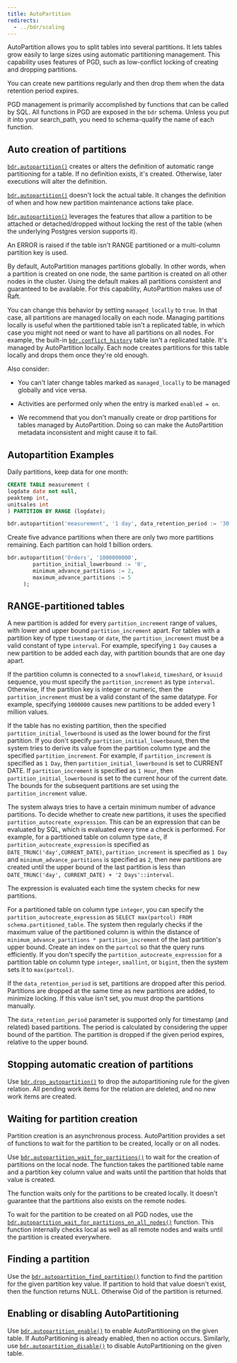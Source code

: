 ```yaml
---
title: AutoPartition
redirects: 
  - ../bdr/scaling
---
```


AutoPartition allows you to split tables into several partitions. It lets 
tables grow easily to large sizes using automatic
partitioning management. This capability uses features of PGD,
such as low-conflict locking of creating and dropping partitions.

You can create new partitions regularly and then drop them when the
data retention period expires.

PGD management is primarily accomplished by functions that can be called by SQL.
All functions in PGD are exposed in the `bdr` schema. Unless you put it into
your search_path, you need to schema-qualify the name of each function.

## Auto creation of partitions

[`bdr.autopartition()`](/pgd/latest/reference/autopartition#bdrautopartition) creates or alters the definition of automatic range
partitioning for a table. If no definition exists, it's created.
Otherwise, later executions will alter the definition.

[`bdr.autopartition()`](/pgd/latest/reference/autopartition#bdrautopartition) doesn't lock the actual table. It changes the
definition of when and how new partition maintenance actions take place.

[`bdr.autopartition()`](/pgd/latest/reference/autopartition#bdrautopartition) leverages the features that allow a partition to be
attached or detached/dropped without locking the rest of the table
(when the underlying Postgres version supports it).

An ERROR is raised if the table isn't RANGE partitioned or a multi-column
partition key is used.

By default, AutoPartition manages partitions globally. In other words, when a
partition is created on one node, the same partition is created on all
other nodes in the cluster. Using the default makes all partitions consistent and guaranteed to
be available. For this capability, AutoPartition makes use of Raft. 

You can change this behavior by setting `managed_locally` to `true`. In that case, all partitions
are managed locally on each node. Managing partitions locally is useful when the
partitioned table isn't a replicated table, in which case you might not need or want
to have all partitions on all nodes. For example, the
built-in [`bdr.conflict_history`](/pgd/latest/reference/catalogs-visible#bdrconflict_history) table isn't a replicated table. It's
managed by AutoPartition locally. Each node creates partitions for this table
locally and drops them once they're old enough.

Also consider:

-  You can't later change tables marked as `managed_locally` to be managed
globally and vice versa.

-  Activities are performed only when the entry is marked `enabled = on`.

-  We recommend that you don't manually create or drop partitions for tables
managed by AutoPartition. Doing so can make the AutoPartition metadata
inconsistent and might cause it to fail.


## Autopartition Examples

Daily partitions, keep data for one month:

```sql
CREATE TABLE measurement (
logdate date not null,
peaktemp int,
unitsales int
) PARTITION BY RANGE (logdate);

bdr.autopartition('measurement', '1 day', data_retention_period := '30 days');
```

Create five advance partitions when there are only two more partitions remaining. Each partition can hold 1 billion orders.

```sql
bdr.autopartition('Orders', '1000000000',
		partition_initial_lowerbound := '0',
		minimum_advance_partitions := 2,
		maximum_advance_partitions := 5
     );
```


## RANGE-partitioned tables

A new partition is added for every `partition_increment` range of values, with
lower and upper bound `partition_increment` apart. For tables with a partition
key of type `timestamp` or `date`, the `partition_increment` must be a valid
constant of type `interval`. For example, specifying `1 Day` causes a new
partition to be added each day, with partition bounds that are one day apart.

If the partition column is connected to a `snowflakeid`, `timeshard`, or `ksuuid` sequence,
you must specify the `partition_increment` as type `interval`. Otherwise,
if the partition key is integer or numeric, then the `partition_increment`
must be a valid constant of the same datatype. For example, specifying
`1000000` causes new partitions to be added every 1 million values.

If the table has no existing partition, then the specified
`partition_initial_lowerbound` is used as the lower bound for the first
partition. If you don't specify `partition_initial_lowerbound`, then the system
tries to derive its value from the partition column type and the specified
`partition_increment`. For example, if `partition_increment` is specified as `1 Day`,
then `partition_initial_lowerbound` is set to CURRENT
DATE. If `partition_increment` is specified as `1 Hour`, then
`partition_initial_lowerbound` is set to the current hour of the current
date. The bounds for the subsequent partitions are set using the
`partition_increment` value.

The system always tries to have a certain minimum number of advance partitions.
To decide whether to create new partitions, it uses the
specified `partition_autocreate_expression`. This can be an expression that can be evaluated by SQL,
which is evaluated every time a check is performed. For example,
for a partitioned table on column type `date`, if
`partition_autocreate_expression` is specified as `DATE_TRUNC('day',CURRENT_DATE)`,
`partition_increment` is specified as `1 Day` and
`minimum_advance_partitions` is specified as `2`, then new partitions are
created until the upper bound of the last partition is less than
`DATE_TRUNC('day', CURRENT_DATE) + '2 Days'::interval`.

The expression is evaluated each time the system checks for new partitions.

For a partitioned table on column type `integer`, you can specify the
`partition_autocreate_expression` as `SELECT max(partcol) FROM
schema.partitioned_table`. The system then regularly checks if the maximum value of
the partitioned column is within the distance of `minimum_advance_partitions * partition_increment`
of the last partition's upper bound. Create an index on the `partcol` so that the query runs efficiently.
If you don't specify the `partition_autocreate_expression` for a partition table
on column type `integer`, `smallint`, or `bigint`, then the system
sets it to `max(partcol)`.

If the `data_retention_period` is set, partitions are
dropped after this period. Partitions are dropped at the same time as new
partitions are added, to minimize locking. If this value isn't set, you must drop the partitions manually.

The `data_retention_period` parameter is supported only for timestamp (and
related) based partitions. The period is calculated by considering the upper
bound of the partition. The partition is dropped if the given period expires, relative to the
upper bound.

## Stopping automatic creation of partitions

Use [`bdr.drop_autopartition()`](/pgd/latest/reference/autopartition#bdrdrop_autopartition) to drop the autopartitioning rule for the
given relation. All pending work items for the relation are deleted, and no new
work items are created.

## Waiting for partition creation

Partition creation is an asynchronous process. AutoPartition provides a set of
functions to wait for the partition to be created, locally or on all
nodes.

Use [`bdr.autopartition_wait_for_partitions()`](/pgd/latest/reference/autopartition#bdrautopartition_wait_for_partitions) to wait for the creation of
partitions on the local node. The function takes the partitioned table name and
a partition key column value and waits until the partition that holds that
value is created.

The function waits only for the partitions to be created locally. It doesn't guarantee
that the partitions also exists on the remote nodes.

To wait for the partition to be created on all PGD nodes, use the
[`bdr.autopartition_wait_for_partitions_on_all_nodes()`](/pgd/latest/reference/autopartition#bdrautopartition_wait_for_partitions_on_all_nodes) function. This function
internally checks local as well as all remote nodes and waits until the
partition is created everywhere.

## Finding a partition

Use the [`bdr.autopartition_find_partition()`](/pgd/latest/reference/autopartition#bdrautopartition_find_partition) function to find the partition for the
given partition key value. If partition to hold that value doesn't exist, then
the function returns NULL. Otherwise Oid of the partition is returned.

## Enabling or disabling AutoPartitioning

Use [`bdr.autopartition_enable()`](/pgd/latest/reference/autopartition#bdrautopartition_enable) to enable AutoPartitioning on the given table.
If AutoPartitioning is already enabled, then no action occurs. Similarly, use
[`bdr.autopartition_disable()`](/pgd/latest/reference/autopartition#bdrautopartition_disable) to disable AutoPartitioning on the given table.

